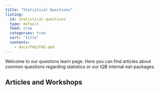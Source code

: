 ```yaml
---
title: "Statistical Questions"
listing:
  id: statistical-questions
  type: default
  feed: true
  categories: true
  sort: "title"
  contents:
    - docs/FAQ/FAQ.qmd
---
```


Welcome to our questions learn page. Here you can find articles about common questions regarding statistics or our IQB internal eat-packages.

## Articles and Workshops

::: {statistical-questions}
:::